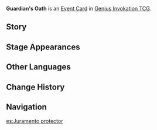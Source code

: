 {{Genius Invokation TCG Infobox
|id        = 332014
|image     = Guardian's Oath Event Card.png
|type      = Event Card
|effect    = Destroy all Summons. (Affects both you and your opponent.)
|matching  = 4
|source1   = [[Genius Invokation TCG Starter Deck]]
|source2   = {{Sold By}}
|features  = Xiao
}}
'''Guardian's Oath''' is an [[Event Card]] in [[Genius Invokation TCG]].

==Story==
{{Description|"Adeptus Xiao. I will be here when you call."|title=Evil Is Banished}}

==Stage Appearances==
{{Genius Invokation TCG Stage Appearances}}

==Other Languages==
{{Other Languages
|en      = Guardian's Oath
|zhs     = 护法之誓
|zhs_rm  = Hùfǎ zhī Shì
|zht     = 護法之誓
|zht_rm  = Hùfǎ zhī Shì
|zh_tl   = 
|ja      = 護法の誓い
|ja_rm   = Gohou no Chikai
|ja_tl   = Guardian's Oath
|ko      = 호법의 맹세
|ko_rm   = Hobeop-ui Maengse
|ko_tl   = {{w|Dhrmapāla}}'s Oath
|es      = Juramento protector
|es_tl   = Protective Oath
|fr      = Serment du gardien
|fr_tl   = Guardian's Oath
|ru      = Клятва стража
|ru_tl   = Guardian's Oath
|th      = Guardian's Oath
|vi      = Lời Thề Hộ Pháp
|vi_tl   = 
|de      = Eid des Schutzes
|de_tl   = Oath of Protection
|id      = Guardian's Oath
|pt      = Juramento da Justiça
|pt_tl   = 
|tr      = Muhafızın Yemini
|tr_tl   = 
|it      = Giuramento del Guardiano
|it_tl   = Guardian's Oath
}}

==Change History==
{{Change History|3.3}}

==Navigation==
{{Genius Invokation TCG Navbox|Event Card}}

[[es:Juramento protector]]